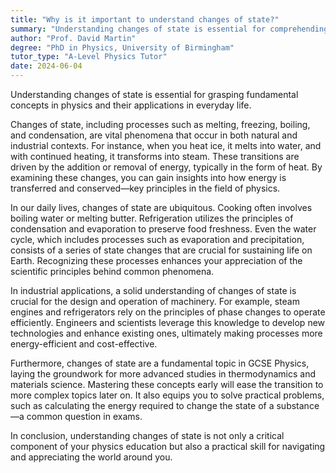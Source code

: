 ```yaml
---
title: "Why is it important to understand changes of state?"
summary: "Understanding changes of state is essential for comprehending basic physics concepts and their applications in daily life."
author: "Prof. David Martin"
degree: "PhD in Physics, University of Birmingham"
tutor_type: "A-Level Physics Tutor"
date: 2024-06-04
---
```


Understanding changes of state is essential for grasping fundamental concepts in physics and their applications in everyday life.

Changes of state, including processes such as melting, freezing, boiling, and condensation, are vital phenomena that occur in both natural and industrial contexts. For instance, when you heat ice, it melts into water, and with continued heating, it transforms into steam. These transitions are driven by the addition or removal of energy, typically in the form of heat. By examining these changes, you can gain insights into how energy is transferred and conserved—key principles in the field of physics.

In our daily lives, changes of state are ubiquitous. Cooking often involves boiling water or melting butter. Refrigeration utilizes the principles of condensation and evaporation to preserve food freshness. Even the water cycle, which includes processes such as evaporation and precipitation, consists of a series of state changes that are crucial for sustaining life on Earth. Recognizing these processes enhances your appreciation of the scientific principles behind common phenomena.

In industrial applications, a solid understanding of changes of state is crucial for the design and operation of machinery. For example, steam engines and refrigerators rely on the principles of phase changes to operate efficiently. Engineers and scientists leverage this knowledge to develop new technologies and enhance existing ones, ultimately making processes more energy-efficient and cost-effective.

Furthermore, changes of state are a fundamental topic in GCSE Physics, laying the groundwork for more advanced studies in thermodynamics and materials science. Mastering these concepts early will ease the transition to more complex topics later on. It also equips you to solve practical problems, such as calculating the energy required to change the state of a substance—a common question in exams.

In conclusion, understanding changes of state is not only a critical component of your physics education but also a practical skill for navigating and appreciating the world around you.
    